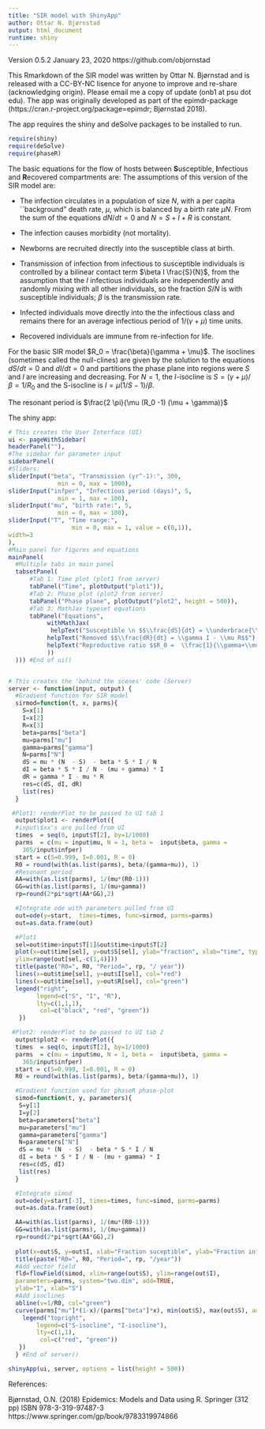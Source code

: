 ```yaml
---
title: "SIR model with ShinyApp"
author: Ottar N. Bjørnstad
output: html_document
runtime: shiny
---
```


Version 0.5.2 January 23, 2020
https://github.com/objornstad

This Rmarkdown of the SIR model was written by Ottar N. Bjørnstad and is released with a CC-BY-NC lisence for anyone to improve and re-share (acknowledging origin). Please email me a copy of update (onb1 at psu dot edu). The app was originally developed as part of the epimdr-package (https://cran.r-project.org/package=epimdr; Bjørnstad 2018).

The app requires the shiny and deSolve packages to be installed to run.

```r
require(shiny)
require(deSolve)
require(phaseR)
```

The basic equations for the flow of hosts between **S**usceptible, **I**nfectious and **R**ecovered
 compartments are:
\begin{align}
    \frac{dS}{dt} =& \underbrace{\mu N}_{\mbox{birth}} - \underbrace{\beta I \frac{S}{N}}_{\mbox{infection}} - \underbrace{\mu S}_{\mbox{death}} \label{eq:sirs}\\
     \frac{dI}{dt} =& \underbrace{\beta I \frac{S}{N}}_{\mbox{infection}} - \underbrace{\gamma I}_{\mbox{recovery}} - \underbrace{\mu I}_{\mbox{death}}  \label{eq:siri}\\
     \frac{dR}{dt} =& \underbrace{\gamma I}_{\mbox{recovery}} - \underbrace{\mu R}_{\mbox{death}} \label{eq:sirr}
\end{align}
The assumptions of this version of the SIR model are:

 
- The infection circulates 
     in a population of size $N$, with a per capita ``background"
     death rate, $\mu$, which is balanced by a
     birth rate $\mu N$. From the sum of the equations $dN/dt=0$ and $N=S+I+R$ is constant.

- The infection causes morbidity (not mortality).

- Newborns are recruited directly into the susceptible
     class at birth.

- Transmission of infection from infectious to
     susceptible individuals is controlled by a bilinear contact
     term $\beta I \frac{S}{N}$, from the assumption that the $I$ infectious individuals are independently and randomly
     mixing with all other individuals, so the fraction $S/N$ is with susceptible individuals; $\beta$ is the transmission rate.

- Infected individuals move directly into the 
     the infectious class and remains there 
     for an average infectious period of $1/(\gamma+\mu)$ time units.

- Recovered individuals are immune
     from re-infection for life.

For the basic SIR model $R_0 = \frac{\beta}{\gamma + \mu}$. The isoclines (sometimes called the null-clines)  are given by the solution to the 
equations $dS/dt=0$ and $dI/dt=0$ and partitions the phase plane into regions 
were $S$ and $I$ are increasing and decreasing. 
For $N=1$, the $I$-isocline is $S = (\gamma +\mu)/\beta = 1/R_0$
and the S-isocline is $I= \mu (1/S-1)/\beta$.

The resonant period is $\frac{2 \pi}{\mu (R_0 -1) (\mu + \gamma)}$ 

The  shiny app:

```r
# This creates the User Interface (UI)
ui <- pageWithSidebar(
headerPanel(""),
#The sidebar for parameter input
sidebarPanel(
#Sliders:
sliderInput("beta", "Transmission (yr^-1):", 300,
              min = 0, max = 1000),
sliderInput("infper", "Infectious period (days)", 5,
              min = 1, max = 100),
sliderInput("mu", "birth rate:", 5,
              min = 0, max = 100),
sliderInput("T", "Time range:",
                  min = 0, max = 1, value = c(0,1)),
width=3
),
#Main panel for figures and equations
mainPanel(
  #Multiple tabs in main panel
  tabsetPanel(
      #Tab 1: Time plot (plot1 from server)
      tabPanel("Time", plotOutput("plot1")), 
      #Tab 2: Phase plot (plot2 from server)
      tabPanel("Phase plane", plotOutput("plot2", height = 500)),
      #Tab 3: MathJax typeset equations 
      tabPanel("Equations", 
           withMathJax(
            helpText("Susceptible \n $$\\frac{dS}{dt} = \\underbrace{\\mu N}_{birth} - \\underbrace{\\mu S})_{death} - \\underbrace{\\frac{\\beta I S}{N}_{infection}$$ \n Infecitous \n $$\\frac{dI}{dt} = \\frac{\\beta I S}{N} - (\\mu+\\sigma) I$$"),
           helpText("Removed $$\\frac{dR}{dt} = \\gamma I - \\mu R$$"),
           helpText("Reproductive ratio $$R_0 =  \\frac{1}{\\gamma+\\mu} \\frac{\\beta N}{N}$$")             
           ))
  ))) #End of ui()


# This creates the 'behind the scenes' code (Server)
server <- function(input, output) {
  #Gradient function for SIR model
  sirmod=function(t, x, parms){
    S=x[1]
    I=x[2]
    R=x[3]
    beta=parms["beta"]
    mu=parms["mu"]
    gamma=parms["gamma"]
    N=parms["N"]
    dS = mu * (N  - S)  - beta * S * I / N
    dI = beta * S * I / N - (mu + gamma) * I
    dR = gamma * I - mu * R
    res=c(dS, dI, dR)
    list(res)
  }

 #Plot1: renderPlot to be passed to UI tab 1
  output$plot1 <- renderPlot({
  #input\$xx's are pulled from UI
  times  = seq(0, input$T[2], by=1/1000)
  parms  = c(mu = input$mu, N = 1, beta =  input$beta, gamma =
    365/input$infper)
  start = c(S=0.999, I=0.001, R = 0)
  R0 = round(with(as.list(parms), beta/(gamma+mu)), 1)
  #Resonant period
  AA=with(as.list(parms), 1/(mu*(R0-1)))
  GG=with(as.list(parms), 1/(mu+gamma))
  rp=round(2*pi*sqrt(AA*GG),2)

  #Integrate ode with parameters pulled from UI
  out=ode(y=start,  times=times, func=sirmod, parms=parms)
  out=as.data.frame(out)

  #Plot1
  sel=out$time>input$T[1]&out$time<input$T[2]
  plot(x=out$time[sel], y=out$S[sel], ylab="fraction", xlab="time", type="l",
  ylim=range(out[sel,-c(1,4)]))
  title(paste("R0=", R0, "Period=", rp, "/ year"))
  lines(x=out$time[sel], y=out$I[sel], col="red")
  lines(x=out$time[sel], y=out$R[sel], col="green")
  legend("right",
        legend=c("S", "I", "R"),
        lty=c(1,1,1),
         col=c("black", "red", "green"))
   })

 #Plot2: renderPlot to be passed to UI tab 2
  output$plot2 <- renderPlot({
  times  = seq(0, input$T[2], by=1/1000)
  parms  = c(mu = input$mu, N = 1, beta =  input$beta, gamma =
    365/input$infper)
  start = c(S=0.999, I=0.001, R = 0)
  R0 = round(with(as.list(parms), beta/(gamma+mu)), 1)

  #Gradient function used for phaseR phase-plot
  simod=function(t, y, parameters){
   S=y[1]
   I=y[2]
   beta=parameters["beta"]
   mu=parameters["mu"]
   gamma=parameters["gamma"]
   N=parameters["N"]   
   dS = mu * (N  - S)  - beta * S * I / N
   dI = beta * S * I / N - (mu + gamma) * I
   res=c(dS, dI)
   list(res)
  }

  #Integrate simod
  out=ode(y=start[-3], times=times, func=simod, parms=parms)
  out=as.data.frame(out)

  AA=with(as.list(parms), 1/(mu*(R0-1)))
  GG=with(as.list(parms), 1/(mu+gamma))
  rp=round(2*pi*sqrt(AA*GG),2)
  
  plot(x=out$S, y=out$I, xlab="Fraction suceptible", ylab="Fraction infected", type="l")
  title(paste("R0=", R0, "Period=", rp, "/year"))
  #Add vector field
  fld=flowField(simod, xlim=range(out$S), ylim=range(out$I), 
  parameters=parms, system="two.dim", add=TRUE,
  ylab="I", xlab="S")
  #Add isoclines
  abline(v=1/R0, col="green")
  curve(parms["mu"]*(1-x)/(parms["beta"]*x), min(out$S), max(out$S), add=TRUE, col="red")
    legend("topright",
        legend=c("S-isocline", "I-isocline"),
        lty=c(1,1),
         col=c("red", "green"))
   })
  } #End of server()

shinyApp(ui, server, options = list(height = 500))
```

References:

Bjørnstad, O.N. (2018) Epidemics: Models and Data using R. Springer (312 pp) ISBN 978-3-319-97487-3 https://www.springer.com/gp/book/9783319974866



